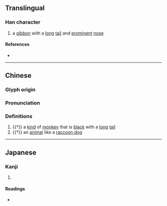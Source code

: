 {{character info/new}}
==Translingual==

===Han character===
{{Han char|rn=94|rad=犬|as=05|sn=8|four=43282|canj=KHJC|ids=⿰犭穴}}

# a [[gibbon]] with a [[long]] [[tail]] and [[prominent]] [[nose]]

====References====
* {{Han ref|kx=0709.110|dkj=20344|dj=1121.210|hdz=21342.010|uh=72D6|ud=29398|bh=CD5C|bd=52572}}

----

==Chinese==
{{zh-forms}}

===Glyph origin===
{{Han etym}}

===Pronunciation===
{{zh-pron
|m=yòu
|c=jau6
|mc=y
|oc=y
|ma=
|cat=n
}}

===Definitions===
{{zh-hanzi}}

# {{†}} a [[kind]] of [[monkey]] that is [[black]] with a [[long]] [[tail]]
# {{†}} an [[animal]] like a [[raccoon dog]]

----

==Japanese==

===Kanji===
{{ja-kanji|grade=|rs=犬05}}

# {{rfdef|ja|sort=犬05}}

====Readings====
* {{ja-readings|on=[[ゆう]] (yū), [[ゆ]] (yu)|kun=}}